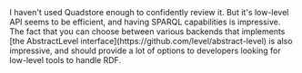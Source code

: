 
<AuthorNote id="review" title="Should you choose Quadstore?">
    I haven't used Quadstore enough to confidently review it. But it's low-level API seems to be efficient, and having
    SPARQL capabilities is impressive. The fact that you can choose between various backends that implements [the
    AbstractLevel interface](https://github.com/level/abstract-level) is also impressive, and should provide a lot of
    options to developers looking for low-level tools to handle RDF.
</AuthorNote>